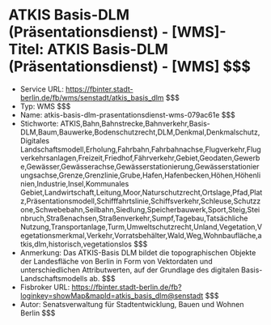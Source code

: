 # ATKIS Basis-DLM  (Präsentationsdienst) - [WMS]- Titel: ATKIS Basis-DLM  (Präsentationsdienst) - [WMS] $$$
- Service URL: https://fbinter.stadt-berlin.de/fb/wms/senstadt/atkis_basis_dlm $$$
- Typ: WMS $$$
- Name: atkis-basis-dlm-prasentationsdienst-wms-079ac61e $$$
- Stichworte: ATKIS,Bahn,Bahnstrecke,Bahnverkehr,Basis-DLM,Baum,Bauwerke,Bodenschutzrecht,DLM,Denkmal,Denkmalschutz,Digitales Landschaftsmodell,Erholung,Fahrbahn,Fahrbahnachse,Flugverkehr,Flugverkehrsanlagen,Freizeit,Friedhof,Fährverkehr,Gebiet,Geodaten,Gewerbe,Gewässer,Gewässerachse,Gewässerstationierung,Gewässerstationierungsachse,Grenze,Grenzlinie,Grube,Hafen,Hafenbecken,Höhen,Höhenlinien,Industrie,Insel,Kommunales Gebiet,Landwirtschaft,Leitung,Moor,Naturschutzrecht,Ortslage,Pfad,Platz,Präsentationsmodell,Schifffahrtslinie,Schiffsverkehr,Schleuse,Schutzzone,Schwebebahn,Seilbahn,Siedlung,Speicherbauwerk,Sport,Steig,Steinbruch,Straßenachsen,Straßenverkehr,Sumpf,Tagebau,Tatsächliche Nutzung,Transportanlage,Turm,Umweltschutzrecht,Unland,Vegetation,Vegetationsmerkmal,Verkehr,Vorratsbehälter,Wald,Weg,Wohnbaufläche,atkis,dlm,historisch,vegetationslos $$$
- Anmerkung: Das ATKIS-Basis DLM bildet die topographischen Objekte der Landesfläche von Berlin in Form von Vektordaten und unterschiedlichen Attributwerten, auf der Grundlage des digitalen Basis-Landschaftsmodells ab. $$$
- Fisbroker URL: https://fbinter.stadt-berlin.de/fb?loginkey=showMap&mapId=atkis_basis_dlm@senstadt $$$
- Autor: Senatsverwaltung für Stadtentwicklung, Bauen und Wohnen Berlin $$$
